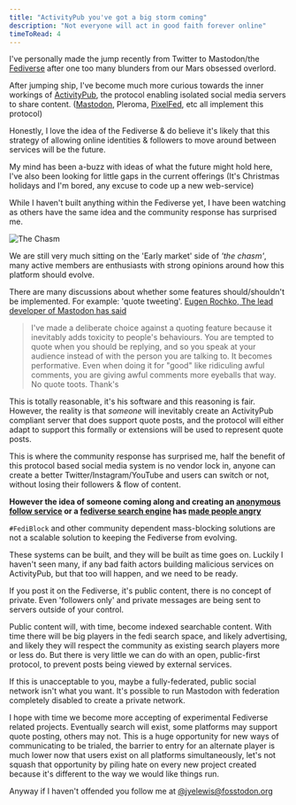 ```yaml
---
title: "ActivityPub you've got a big storm coming"
description: "Not everyone will act in good faith forever online"
timeToRead: 4
---
```


I've personally made the jump recently from Twitter to Mastodon/the [Fediverse](https://en.wikipedia.org/wiki/Fediverse) after one too many blunders from our Mars obsessed overlord.

After jumping ship, I've become much more curious towards the inner workings of [ActivityPub](https://en.wikipedia.org/wiki/ActivityPub),
the protocol enabling isolated social media servers to share content.
([Mastodon](https://en.wikipedia.org/wiki/Mastodon_(social_network)), Pleroma, [PixelFed](https://en.wikipedia.org/wiki/Pixelfed), etc all implement this protocol)

Honestly, I love the idea of the Fediverse & do believe it's likely that this strategy of allowing online identities & followers to move around between services will be the future.

My mind has been a-buzz with ideas of what the future might hold here,
I've also been looking for little gaps in the current offerings (It's Christmas holidays and I'm bored, any excuse to code up a new web-service)

While I haven't built anything within the Fediverse yet, I have been watching as others have the same idea and the community response has surprised me.

![The Chasm](the-chasm.webp)

We are still very much sitting on the 'Early market' side of _'the chasm'_, many active members are enthusiasts with strong opinions around how this platform should evolve.

There are many discussions about whether some features should/shouldn't be implemented. For example: 'quote tweeting'. [Eugen Rochko, The lead developer of Mastodon has said](https://mastodon.social/@Gargron/99662106175542726)
> I've made a deliberate choice against a quoting feature because it inevitably adds toxicity to people's behaviours. You are tempted to quote when you should be replying, and so you speak at your audience instead of with the person you are talking to. It becomes performative. Even when doing it for "good" like ridiculing awful comments, you are giving awful comments more eyeballs that way. No quote toots. Thank's

This is totally reasonable, it's his software and this reasoning is fair. However, the reality is that _someone_ will inevitably create an ActivityPub compliant
server that does support quote posts, and the protocol will either adapt to support this formally or extensions will be used to represent quote posts.

This is where the community response has surprised me, half the benefit of this protocol based social media system is no vendor lock in,
anyone can create a better Twitter/Instagram/YouTube and users can switch or not, without losing their followers & flow of content.

**However the idea of someone coming along and creating an [anonymous follow service](https://mastinator.com/) or a [fediverse search engine](https://fedisearch.io/) has [made people angry](https://mastodon.ar.al/@aral/109585159213960986)**

`#FediBlock` and other community dependent mass-blocking solutions are not a scalable solution to keeping the Fediverse from evolving.

These systems can be built, and they will be built as time goes on. Luckily I haven't seen many, if any bad faith actors building malicious services on ActivityPub, but that too will happen, and we need to be ready.

If you post it on the Fediverse, it's public content, there is no concept of private. Even 'followers only' and private messages are being sent to servers outside of your control.

Public content will, with time, become indexed searchable content. With time there will be big players in the fedi search space, and likely advertising, and likely they will respect the community as existing search players more or less do.
But there is very little we can do with an open, public-first protocol, to prevent posts being viewed by external services.

If this is unacceptable to you, maybe a fully-federated, public social network isn't what you want. It's possible to run Mastodon with federation completely disabled to create a private network.

I hope with time we become more accepting of experimental Fediverse related projects. Eventually search will exist, some platforms may support quote posting, others may not.
This is a huge opportunity for new ways of communicating to be trialed, the barrier to entry for an alternate player is much lower now that users exist on all platforms simultaneously,
let's not squash that opportunity by piling hate on every new project created because it's different to the way we would like things run.

Anyway if I haven't offended you follow me at [@jyelewis@fosstodon.org](https://fosstodon.org/@jyelewis)
